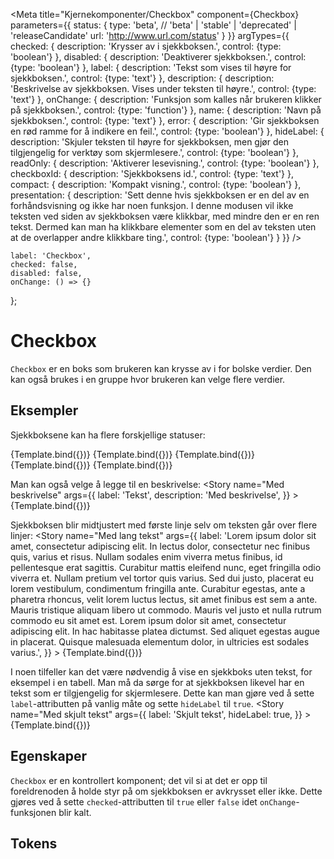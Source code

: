 
<Meta
    title="Kjernekomponenter/Checkbox"
    component={Checkbox}
    parameters={{
        status: {
            type: 'beta', // 'beta' | 'stable' | 'deprecated' | 'releaseCandidate'
            url: 'http://www.url.com/status'
        }
    }}
    argTypes={{
        checked: {
            description: 'Krysser av i sjekkboksen.',
            control: {type: 'boolean'}
        },
        disabled: {
            description: 'Deaktiverer sjekkboksen.',
            control: {type: 'boolean'}
        },
        label: {
            description: 'Tekst som vises til høyre for sjekkboksen.',
            control: {type: 'text'}
        },
        description: {
            description: 'Beskrivelse av sjekkboksen. Vises under teksten til høyre.',
            control: {type: 'text'}
        },
        onChange: {
            description: 'Funksjon som kalles når brukeren klikker på sjekkboksen.',
            control: {type: 'function'}
        },
        name: {
            description: 'Navn på sjekkboksen.',
            control: {type: 'text'}
        },
        error: {
            description: 'Gir sjekkboksen en rød ramme for å indikere en feil.',
            control: {type: 'boolean'}
        },
        hideLabel: {
            description: 'Skjuler teksten til høyre for sjekkboksen, men gjør den tilgjengelig for verktøy som skjermlesere.',
            control: {type: 'boolean'}
        },
        readOnly: {
            description: 'Aktiverer lesevisning.',
            control: {type: 'boolean'}
        },
        checkboxId: {
            description: 'Sjekkboksens id.',
            control: {type: 'text'}
        },
        compact: {
            description: 'Kompakt visning.',
            control: {type: 'boolean'}
        },
        presentation: {
            description: 'Sett denne hvis sjekkboksen er en del av en forhåndsvisning og ikke har noen funksjon. I denne modusen vil ikke teksten ved siden av sjekkboksen være klikkbar, med mindre den er en ren tekst. Dermed kan man ha klikkbare elementer som en del av teksten uten at de overlapper andre klikkbare ting.',
            control: {type: 'boolean'}
        }
    }}
/>

    label: 'Checkbox',
    checked: false,
    disabled: false,
    onChange: () => {}
};

# Checkbox

<BetaBlock />

`Checkbox` er en boks som brukeren kan krysse av i for bolske verdier. Den kan også brukes i en gruppe hvor brukeren kan velge flere verdier.

## Eksempler

Sjekkboksene kan ha flere forskjellige statuser:

<Canvas>
    <Story
        name="Normal"
        args={{
            label: 'Normal',
        }}
    >
        {Template.bind({})}
    </Story>
    <Story
        name="Avkrysset"
        args={{
            checked: true,
            label: 'Avkrysset',
        }}
    >
        {Template.bind({})}
    </Story>
    <Story
        name="Feil"
        args={{
            checked: false,
            error: true,
            label: 'Feil',
        }}
    >
        {Template.bind({})}
    </Story>
    <Story
        name="Kompakt"
        args={{
            compact: true,
            label: 'Kompakt',
        }}
    >
        {Template.bind({})}
    </Story>
    <Story
        name="Deaktivert"
        args={{
            disabled: true,
            label: 'Deaktivert',
        }}
    >
        {Template.bind({})}
    </Story>
</Canvas>

Man kan også velge å legge til en beskrivelse:
<Canvas>
    <Story
        name="Med beskrivelse"
        args={{
            label: 'Tekst',
            description: 'Med beskrivelse',
        }}
    >
        {Template.bind({})}
    </Story>
</Canvas>

Sjekkboksen blir midtjustert med første linje selv om teksten går over flere linjer:
<Canvas>
    <Story
        name="Med lang tekst"
        args={{
            label: 'Lorem ipsum dolor sit amet, consectetur adipiscing elit. In lectus dolor, consectetur nec finibus quis, varius et risus. Nullam sodales enim viverra metus finibus, id pellentesque erat sagittis. Curabitur mattis eleifend nunc, eget fringilla odio viverra et. Nullam pretium vel tortor quis varius. Sed dui justo, placerat eu lorem vestibulum, condimentum fringilla ante. Curabitur egestas, ante a pharetra rhoncus, velit lorem luctus lectus, sit amet finibus est sem a ante. Mauris tristique aliquam libero ut commodo. Mauris vel justo et nulla rutrum commodo eu sit amet est. Lorem ipsum dolor sit amet, consectetur adipiscing elit. In hac habitasse platea dictumst. Sed aliquet egestas augue in placerat. Quisque malesuada elementum dolor, in ultricies est sodales varius.',
        }}
    >
        {Template.bind({})}
    </Story>
</Canvas>

I noen tilfeller kan det være nødvendig å vise en sjekkboks uten tekst, for eksempel i en tabell.
Man må da sørge for at sjekkboksen likevel har en tekst som er tilgjengelig for skjermlesere.
Dette kan man gjøre ved å sette `label`-attributten på vanlig måte og sette `hideLabel` til `true`.
<Canvas>
    <Story
        name="Med skjult tekst"
        args={{
            label: 'Skjult tekst',
            hideLabel: true,
        }}
    >
        {Template.bind({})}
    </Story>
</Canvas>

## Egenskaper
`Checkbox` er en kontrollert komponent; det vil si at det er opp til foreldrenoden å holde styr på om sjekkboksen er avkrysset eller ikke.
Dette gjøres ved å sette `checked`-attributten til `true` eller `false` idet `onChange`-funksjonen blir kalt.
<ArgsTable story="Normal"/>

## Tokens
<TokensTable
    jsonKey='component.checkbox'
    componentName='checkbox'
    showPreview={false}
    description
/>
